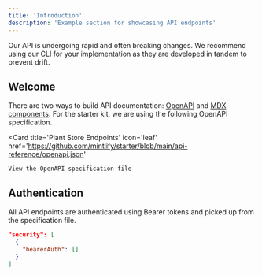 ```yaml
---
title: 'Introduction'
description: 'Example section for showcasing API endpoints'
---
```


<Note>
	Our API is undergoing rapid and often breaking changes. We recommend using our CLI for your implementation as they
	are developed in tandem to prevent drift.
</Note>

## Welcome

There are two ways to build API documentation: [OpenAPI](https://mintlify.com/docs/api-playground/openapi/setup) and
[MDX components](https://mintlify.com/docs/api-playground/mdx/configuration). For the starter kit, we are using the
following OpenAPI specification.

<Card
	title='Plant Store Endpoints'
	icon='leaf'
	href='https://github.com/mintlify/starter/blob/main/api-reference/openapi.json'
>
	View the OpenAPI specification file
</Card>

## Authentication

All API endpoints are authenticated using Bearer tokens and picked up from the specification file.

```json
"security": [
  {
    "bearerAuth": []
  }
]
```
